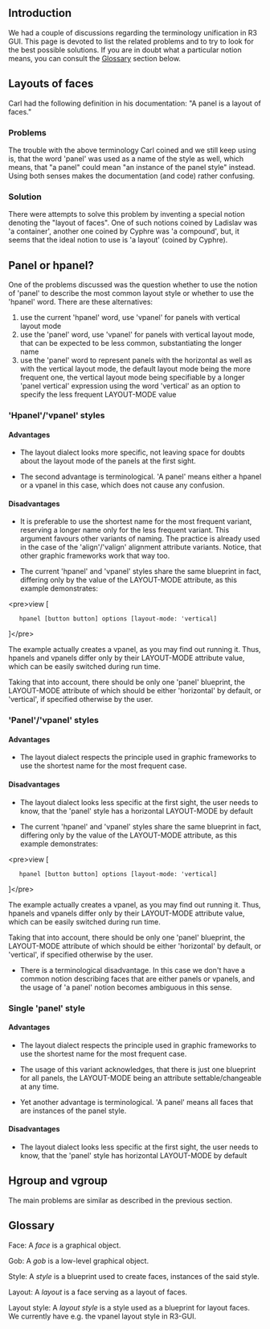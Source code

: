 ==Introduction==

We had a couple of discussions regarding the terminology unification in R3 GUI. This page is devoted to list the related problems and to try to look for the best possible solutions. If you are in doubt what a particular notion means, you can consult the [[#Glossary|Glossary]] section below.

==Layouts of faces==

Carl had the following definition in his documentation: &quot;A panel is a layout of faces.&quot;

===Problems===

The trouble with the above terminology Carl coined and we still keep using is, that the word 'panel' was used as a name of the style as well, which means, that &quot;a panel&quot; could mean &quot;an instance of the panel style&quot; instead. Using both senses makes the documentation (and code) rather confusing.

===Solution===

There were attempts to solve this problem by inventing a special notion denoting the &quot;layout of faces&quot;. One of such notions coined by Ladislav was 'a container', another one coined by Cyphre was 'a compound', but, it seems that the ideal notion to use is 'a layout' (coined by Cyphre).

==Panel or hpanel?==

One of the problems discussed was the question whether to use the notion of 'panel' to describe the most common layout style or whether to use the 'hpanel' word. There are these alternatives:

# use the current 'hpanel' word, use 'vpanel' for panels with vertical layout mode
# use the 'panel' word, use 'vpanel' for panels with vertical layout mode, that can be expected to be less common, substantiating the longer name
# use the 'panel' word to represent panels with the horizontal as well as with the vertical layout mode, the default layout mode being the more frequent one, the vertical layout mode being specifiable by a longer 'panel vertical' expression using the word 'vertical' as an option to specify the less frequent LAYOUT-MODE value

==='Hpanel'/'vpanel' styles===

====Advantages====

* The layout dialect looks more specific, not leaving space for doubts about the layout mode of the panels at the first sight.

* The second advantage is terminological. 'A panel' means either a hpanel or a vpanel in this case, which does not cause any confusion.

====Disadvantages====

* It is preferable to use the shortest name for the most frequent variant, reserving a longer name only for the less frequent variant. This argument favours other variants of naming. The practice is already used in the case of the 'align'/'valign' alignment attribute variants. Notice, that other graphic frameworks work that way too.

* The current 'hpanel' and 'vpanel' styles share the same blueprint in fact, differing only by the value of the LAYOUT-MODE attribute, as this example demonstrates:

&lt;pre&gt;view [
	hpanel [button button] options [layout-mode: 'vertical]
]&lt;/pre&gt;

The example actually creates a vpanel, as you may find out running it. Thus, hpanels and vpanels differ only by their LAYOUT-MODE attribute value, which can be easily switched during run time.

Taking that into account, there should be only one 'panel' blueprint, the LAYOUT-MODE attribute of which should be either 'horizontal' by default, or 'vertical', if specified otherwise by the user.

==='Panel'/'vpanel' styles===

====Advantages====

* The layout dialect respects the principle used in graphic frameworks to use the shortest name for the most frequent case.

====Disadvantages====

* The layout dialect looks less specific at the first sight, the user needs to know, that the 'panel' style has a horizontal LAYOUT-MODE by default

* The current 'hpanel' and 'vpanel' styles share the same blueprint in fact, differing only by the value of the LAYOUT-MODE attribute, as this example demonstrates:

&lt;pre&gt;view [
	hpanel [button button] options [layout-mode: 'vertical]
]&lt;/pre&gt;

The example actually creates a vpanel, as you may find out running it. Thus, hpanels and vpanels differ only by their LAYOUT-MODE attribute value, which can be easily switched during run time.

Taking that into account, there should be only one 'panel' blueprint, the LAYOUT-MODE attribute of which should be either 'horizontal' by default, or 'vertical', if specified otherwise by the user.

* There is a terminological disadvantage. In this case we don't have a common notion describing faces that are either panels or vpanels, and the usage of 'a panel' notion becomes ambiguous in this sense.

===Single 'panel' style===

====Advantages====

* The layout dialect respects the principle used in graphic frameworks to use the shortest name for the most frequent case.

* The usage of this variant acknowledges, that there is just one blueprint for all panels, the LAYOUT-MODE being an attribute settable/changeable at any time.

* Yet another advantage is terminological. 'A panel' means all faces that are instances of the panel style.

====Disadvantages====

* The layout dialect looks less specific at the first sight, the user needs to know, that the 'panel' style has horizontal LAYOUT-MODE by default

==Hgroup and vgroup==

The main problems are similar as described in the previous section.

==Glossary==

Face: A ''face'' is a graphical object.

Gob: A ''gob'' is a low-level graphical object.

Style: A ''style'' is a blueprint used to create faces, instances of the said style.

Layout: A ''layout'' is a face serving as a layout of faces.

Layout style: A ''layout style'' is a style used as a blueprint for layout faces. We currently have e.g. the vpanel layout style in R3-GUI.